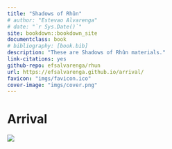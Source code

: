 ```yaml
---
title: "Shadows of Rhûn"
# author: "Estevao Alvarenga"
# date: "`r Sys.Date()`"
site: bookdown::bookdown_site
documentclass: book
# bibliography: [book.bib]
description: "These are Shadows of Rhûn materials."
link-citations: yes
github-repo: efsalvarenga/rhun
url: https://efsalvarenga.github.io/arrival/
favicon: "imgs/favicon.ico"
cover-image: "imgs/cover.png"
---
```


# Arrival {-}

![](imgs/cover.png)

